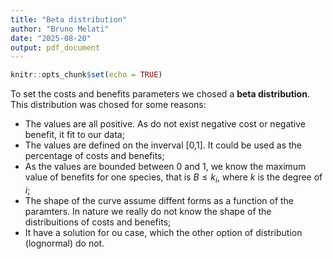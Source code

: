 ```yaml
---
title: "Beta distribution"
author: "Bruno Melati"
date: "2025-08-20"
output: pdf_document
---
```


```r
knitr::opts_chunk$set(echo = TRUE)
```

To set the costs and benefits parameters we chosed a **beta distribution**. This distribution was chosed for some reasons:

  - The values are all positive. As do not exist negative cost or negative benefit, it fit to our data;
  - The values are defined on the inverval [0,1]. It could be used as the percentage of costs and benefits;
  - As the values are bounded between 0 and 1, we know the maximum value of benefits for one species, that is $B \le k_{i}$, where *k* is the degree of *i*;
  - The shape of the curve assume diffent forms as a function of the paramters. In nature we really do not know the shape of the distribuitions of costs and benefits;
  - It have a solution for ou case, which the other option of distribution (lognormal) do not.
  

